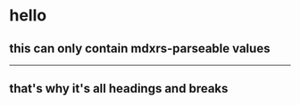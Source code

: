 # hello

## this can only contain mdxrs-parseable values

---

## that's why it's all headings and breaks
